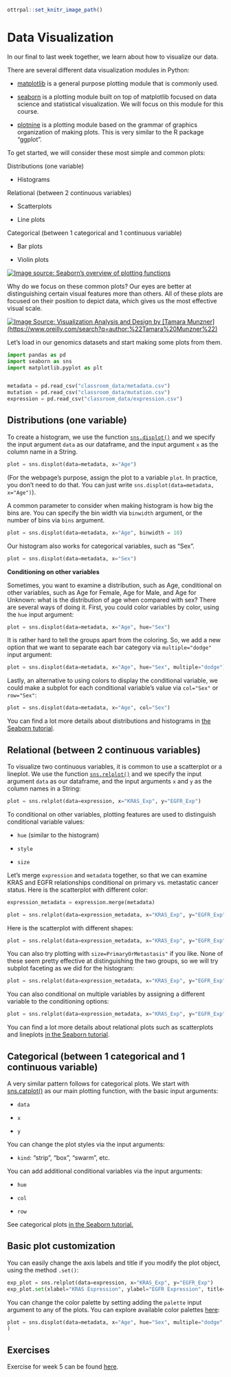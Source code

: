 ```r
ottrpal::set_knitr_image_path()
```

# Data Visualization

In our final to last week together, we learn about how to visualize our data.

There are several different data visualization modules in Python:

-   [matplotlib](https://matplotlib.org/) is a general purpose plotting module that is commonly used.

-   [seaborn](https://seaborn.pydata.org/) is a plotting module built on top of matplotlib focused on data science and statistical visualization. We will focus on this module for this course.

-   [plotnine](https://plotnine.org/) is a plotting module based on the grammar of graphics organization of making plots. This is very similar to the R package "ggplot".

To get started, we will consider these most simple and common plots:

Distributions (one variable)

-   Histograms

Relational (between 2 continuous variables)

-   Scatterplots

-   Line plots

Categorical (between 1 categorical and 1 continuous variable)

-   Bar plots

-   Violin plots

[![Image source: Seaborn's overview of plotting functions](https://seaborn.pydata.org/_images/function_overview_8_0.png)](https://seaborn.pydata.org/tutorial/function_overview.html)

Why do we focus on these common plots? Our eyes are better at distinguishing certain visual features more than others. All of these plots are focused on their position to depict data, which gives us the most effective visual scale.

[![Image Source: Visualization Analysis and Design by [Tamara Munzner](https://www.oreilly.com/search?q=author:%22Tamara%20Munzner%22)](https://www.oreilly.com/api/v2/epubs/9781466508910/files/image/fig5-1.png)](https://www.oreilly.com/library/view/visualization-analysis-and/9781466508910/K14708_C005.xhtml)

Let's load in our genomics datasets and start making some plots from them.

```python
import pandas as pd
import seaborn as sns
import matplotlib.pyplot as plt


metadata = pd.read_csv("classroom_data/metadata.csv")
mutation = pd.read_csv("classroom_data/mutation.csv")
expression = pd.read_csv("classroom_data/expression.csv")
```

## Distributions (one variable)

To create a histogram, we use the function [`sns.displot()`](https://seaborn.pydata.org/generated/seaborn.displot.html) and we specify the input argument `data` as our dataframe, and the input argument `x` as the column name in a String.

```python
plot = sns.displot(data=metadata, x="Age")
```

(For the webpage's purpose, assign the plot to a variable `plot`. In practice, you don't need to do that. You can just write `sns.displot(data=metadata, x="Age")`).

A common parameter to consider when making histogram is how big the bins are. You can specify the bin width via `binwidth` argument, or the number of bins via `bins` argument.

```python
plot = sns.displot(data=metadata, x="Age", binwidth = 10)
```

Our histogram also works for categorical variables, such as "Sex".

```python
plot = sns.displot(data=metadata, x="Sex")
```

**Conditioning on other variables**

Sometimes, you want to examine a distribution, such as Age, conditional on other variables, such as Age for Female, Age for Male, and Age for Unknown: what is the distribution of age when compared with sex? There are several ways of doing it. First, you could color variables by color, using the `hue` input argument:

```python
plot = sns.displot(data=metadata, x="Age", hue="Sex")
```

It is rather hard to tell the groups apart from the coloring. So, we add a new option that we want to separate each bar category via `multiple="dodge"` input argument:

```python
plot = sns.displot(data=metadata, x="Age", hue="Sex", multiple="dodge")
```

Lastly, an alternative to using colors to display the conditional variable, we could make a subplot for each conditional variable's value via `col="Sex"` or `row="Sex"`:

```python
plot = sns.displot(data=metadata, x="Age", col="Sex")
```

You can find a lot more details about distributions and histograms in [the Seaborn tutorial](https://seaborn.pydata.org/tutorial/distributions.html).

## Relational (between 2 continuous variables)

To visualize two continuous variables, it is common to use a scatterplot or a lineplot. We use the function [`sns.relplot()`](https://seaborn.pydata.org/generated/seaborn.relplot.html) and we specify the input argument `data` as our dataframe, and the input arguments `x` and `y` as the column names in a String:

```python
plot = sns.relplot(data=expression, x="KRAS_Exp", y="EGFR_Exp")
```

To conditional on other variables, plotting features are used to distinguish conditional variable values:

-   `hue` (similar to the histogram)

-   `style`

-   `size`

Let's merge `expression` and `metadata` together, so that we can examine KRAS and EGFR relationships conditional on primary vs. metastatic cancer status. Here is the scatterplot with different color:

```python
expression_metadata = expression.merge(metadata)

plot = sns.relplot(data=expression_metadata, x="KRAS_Exp", y="EGFR_Exp", hue="PrimaryOrMetastasis")
```

Here is the scatterplot with different shapes:

```python
plot = sns.relplot(data=expression_metadata, x="KRAS_Exp", y="EGFR_Exp", style="PrimaryOrMetastasis")
```

You can also try plotting with `size=PrimaryOrMetastasis"` if you like. None of these seem pretty effective at distinguishing the two groups, so we will try subplot faceting as we did for the histogram:

```python
plot = sns.relplot(data=expression_metadata, x="KRAS_Exp", y="EGFR_Exp", col="PrimaryOrMetastasis")
```

You can also conditional on multiple variables by assigning a different variable to the conditioning options:

```python
plot = sns.relplot(data=expression_metadata, x="KRAS_Exp", y="EGFR_Exp", hue="PrimaryOrMetastasis", col="AgeCategory")
```

You can find a lot more details about relational plots such as scatterplots and lineplots [in the Seaborn tutorial](https://seaborn.pydata.org/tutorial/relational.html).

## Categorical (between 1 categorical and 1 continuous variable)

A very similar pattern follows for categorical plots. We start with [sns.catplot()](https://seaborn.pydata.org/generated/seaborn.catplot.html) as our main plotting function, with the basic input arguments:

-   `data`

-   `x`

-   `y`

You can change the plot styles via the input arguments:

-   `kind`: "strip", "box", "swarm", etc.

You can add additional conditional variables via the input arguments:

-   `hue`

-   `col`

-   `row`

See categorical plots [in the Seaborn tutorial.](https://seaborn.pydata.org/tutorial/categorical.html)

## Basic plot customization

You can easily change the axis labels and title if you modify the plot object, using the method `.set()`:

```python
exp_plot = sns.relplot(data=expression, x="KRAS_Exp", y="EGFR_Exp")
exp_plot.set(xlabel="KRAS Espression", ylabel="EGFR Expression", title="Gene expression relationship")
```

You can change the color palette by setting adding the `palette` input argument to any of the plots. You can explore available color palettes [here](https://www.practicalpythonfordatascience.com/ap_seaborn_palette):

```python
plot = sns.displot(data=metadata, x="Age", hue="Sex", multiple="dodge", palette=sns.color_palette(palette='rainbow')
)

```

## Exercises

Exercise for week 5 can be found [here](https://colab.research.google.com/drive/17iwr8NwLLrmzRj4a6zRZucETXpPkmDNR?usp=sharing).
